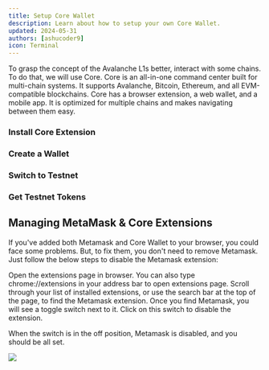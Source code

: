 ```yaml
---
title: Setup Core Wallet
description: Learn about how to setup your own Core Wallet.
updated: 2024-05-31
authors: [ashucoder9]
icon: Terminal
---
```



To grasp the concept of the Avalanche L1s better, interact with some chains. To do that, we will use Core. Core is an all-in-one command center built for multi-chain systems. It supports Avalanche, Bitcoin, Ethereum, and all EVM-compatible blockchains. Core has a browser extension, a web wallet, and a mobile app. It is optimized for multiple chains and makes navigating between them easy.

<Steps>
<Step>

### Install Core Extension

<InstallCoreExtension />

</Step>
<Step>

### Create a Wallet

<CreateWallet />

</Step>
<Step>

### Switch to Testnet

<TestnetMode />

</Step>
<Step>

### Get Testnet Tokens

<Faucet />

</Step>
</Steps>

## Managing MetaMask & Core Extensions

If you've added both Metamask and Core Wallet to your browser, you could face some problems. But, to fix them, you don't need to remove Metamask. Just follow the below steps to disable the Metamask extension:

Open the extensions page in browser. You can also type chrome://extensions in your address bar to open extensions page.
Scroll through your list of installed extensions, or use the search bar at the top of the page, to find the Metamask extension.
Once you find Metamask, you will see a toggle switch next to it. Click on this switch to disable the extension.

When the switch is in the off position, Metamask is disabled, and you should be all set.

![](/course-images/avalanche-fundamentals/14.png)
